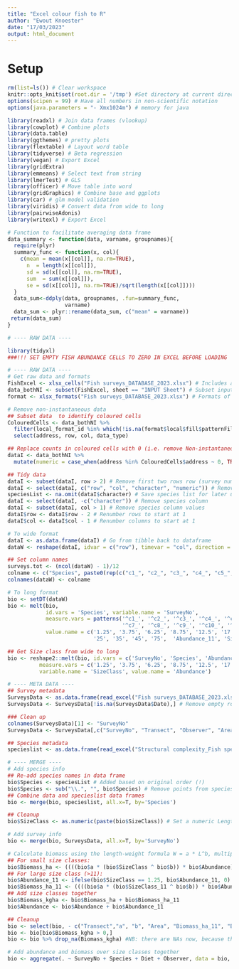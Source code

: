 ```yaml
---
title: "Excel colour fish to R"
author: "Ewout Knoester"
date: "17/03/2023"
output: html_document
---
```


# Setup
```r
rm(list=ls()) # Clear workspace
knitr::opts_knit$set(root.dir = '/tmp') #Set directory at current directory for all subsequent chunks
options(scipen = 99) # Have all numbers in non-scientific notation
options(java.parameters = "- Xmx1024m") # memory for java

library(readxl) # Join data frames (vlookup)
library(cowplot) # Combine plots
library(data.table)
library(ggthemes) # pretty plots
library(flextable) # Layout word table
library(tidyverse) # Beta regression
library(vegan) # Export Excel
library(gridExtra)
library(emmeans) # Select text from string
library(lmerTest) # GLS
library(officer) # Move table into word
library(gridGraphics) # Combine base and ggplots
library(car) # glm model validation
library(viridis) # Convert data from wide to long
library(pairwiseAdonis)
library(writexl) # Export Excel

# Function to facilitate averaging data frame
data_summary <- function(data, varname, groupnames){
  require(plyr)
  summary_func <- function(x, col){
    c(mean = mean(x[[col]], na.rm=TRUE),
      n  = length(x[[col]]),
      sd = sd(x[[col]], na.rm=TRUE),
      sum  = sum(x[[col]]),
      se = sd(x[[col]], na.rm=TRUE)/sqrt(length(x[[col]])))
  }
  data_sum<-ddply(data, groupnames, .fun=summary_func,
                  varname)
  data_sum <- plyr::rename(data_sum, c("mean" = varname))
 return(data_sum)
}

```

```r

# ---- RAW DATA ----

library(tidyxl)
###!!! SET EMPTY FISH ABUNDANCE CELLS TO ZERO IN EXCEL BEFORE LOADING

# ---- RAW DATA ----
# Get raw data and formats
FishExcel <- xlsx_cells("Fish surveys_DATABASE_2023.xlsx") # Includes all sheets
data_bothNI <- subset(FishExcel, sheet == "INPUT Sheet") # Subset input data sheet (still including both Non & Instantaneous data)
format <- xlsx_formats("Fish surveys_DATABASE_2023.xlsx") # Formats of all sheets

# Remove non-instantaneous data
## Subset data  to identify coloured cells
ColouredCells <- data_bothNI %>% 
  filter(local_format_id %in% which(!is.na(format$local$fill$patternFill$fgColor$rgb))) %>%
  select(address, row, col, data_type)

## Replace counts in coloured cells with 0 (i.e. remove Non-instantaneous data)
dataI <- data_bothNI %>% 
  mutate(numeric = case_when(address %in% ColouredCells$address ~ 0, TRUE ~ numeric))

## Tidy data
dataI <- subset(dataI, row > 2) # Remove first two rows row (survey number & size classes)
dataI <- select(dataI, c("row", "col", "character", "numeric")) # Remove unnecessary columns
speciesList <- na.omit(dataI$character) # Save species list for later use
dataI <- select(dataI, -c("character")) # Remove species column
dataI <- subset(dataI, col > 1) # Remove species column values
dataI$row <- dataI$row - 2 # Renumber rows to start at 1
dataI$col <- dataI$col - 1 # Renumber columns to start at 1

# To wide format
dataI <- as.data.frame(dataI) # Go from tibble back to dataframe
dataW <- reshape(dataI, idvar = c("row"), timevar = "col", direction = "wide") # To wide format

## Set column names
surveys.tot <- (ncol(dataW) - 1)/12
colname <- c("Species", paste0(rep(c("c1_", "c2_", "c3_", "c4_", "c5_", "c6_", "c7_", "c8_", "c9_", "c10_", "c11num_", "c11size_"), surveys.tot), rep(1:surveys.tot, each = 12)))
colnames(dataW) <- colname

# To long format
bio <- setDT(dataW)
bio <- melt(bio, 
            id.vars = 'Species', variable.name = 'SurveyNo', 
            measure.vars = patterns('^c1_', '^c2_', '^c3_', '^c4_', '^c5_', '^c6_',
                                    '^c7_', '^c8_', '^c9_', '^c10_', '^c11num_', '^c11size_'),
            value.name = c('1.25', '3.75', '6.25', '8.75', '12.5', '17.5',
                           '25', '35', '45', '75',  'Abundance_11', 'SizeClass_11'))

## Get Size class from wide to long
bio <- reshape2::melt(bio, id.vars = c('SurveyNo', 'Species', 'Abundance_11', 'SizeClass_11'), 
          measure.vars = c('1.25', '3.75', '6.25', '8.75', '12.5', '17.5', '25', '35', '45', '75'),
          variable.name = 'SizeClass', value.name = 'Abundance')

# ---- META DATA ----
## Survey metadata
SurveysData <- as.data.frame(read_excel("Fish surveys_DATABASE_2023.xlsx", sheet = "Data")) 
SurveysData <- SurveysData[!is.na(SurveysData$Date),] # Remove empty rows

### Clean up
colnames(SurveysData)[1] <- "SurveyNo" 
SurveysData <- SurveysData[,c("SurveyNo", "Transect", "Observer", "Area")] # Remove unnecessary columns 

## Species metadata
specieslist <- as.data.frame(read_excel("Structural complexity_Fish species list_2022-08.xlsx"))

# ---- MERGE ----
# Add species info
## Re-add species names in data frame
bio$Species <- speciesList # Added based on original order (!)
bio$Species <- sub("\\.", "", bio$Species) # Remove points from species names
## Combine data and specieslist data frames
bio <- merge(bio, specieslist, all.x=T, by='Species')

## Cleanup
bio$SizeClass <- as.numeric(paste(bio$SizeClass)) # Set a numeric Length

# Add survey info
bio <- merge(bio, SurveysData, all.x=T, by='SurveyNo')

# Calculate biomass using the length-weight formula W = a * L^b, multiply per abundance and standardize to kg/ha
## For small size classes:
bio$Biomass_ha <- ((((bio$a * (bio$SizeClass ^ bio$b)) * bio$Abundance)/ bio$Area)/1000)* 10000
## For large size class (>11):
bio$Abundance_11 <- ifelse(bio$SizeClass == 1.25, bio$Abundance_11, 0) # Remove duplicates
bio$Biomass_ha_11 <- ((((bio$a * (bio$SizeClass_11 ^ bio$b)) * bio$Abundance_11)/ bio$Area)/1000)* 10000
## Add size classes together
bio$Biomass_kgha <- bio$Biomass_ha + bio$Biomass_ha_11
bio$Abundance <- bio$Abundance + bio$Abundance_11

## Cleanup
bio <- select(bio, - c("Transect","a", "b", "Area", "Biomass_ha_11", "Biomass_ha", "Abundance_11", "SizeClass_11", "SizeClass"))
bio <- bio[bio$Biomass_kgha > 0,] 
bio <- bio %>% drop_na(Biomass_kgha) #NB: there are NAs now, because the specieslist excel was outdated

# Add abundance and biomass over size classes together
bio <- aggregate(. ~ SurveyNo + Species + Diet + Observer, data = bio, FUN = sum) 

```


